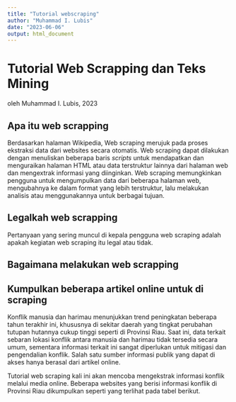 ```yaml
---
title: "Tutorial webscraping"
author: "Muhammad I. Lubis"
date: "2023-06-06"
output: html_document
---
```

# Tutorial Web Scrapping dan Teks Mining 
oleh Muhammad I. Lubis, 2023

## Apa itu web scrapping
Berdasarkan halaman Wikipedia, Web scraping merujuk pada proses ekstraksi data dari websites secara otomatis. Web scraping dapat dilakukan dengan menuliskan beberapa baris *scripts* untuk mendapatkan dan menguraikan halaman HTML atau data terstruktur lainnya dari halaman web dan mengextrak informasi yang diinginkan. Web scraping memungkinkan pengguna untuk mengumpulkan data dari beberapa halaman web, mengubahnya ke dalam format yang lebih terstruktur, lalu melakukan analisis atau menggunakannya untuk berbagai tujuan.

## Legalkah web scrapping
Pertanyaan yang sering muncul di kepala pengguna web scraping adalah apakah kegiatan web scraping itu legal atau tidak. 

## Bagaimana melakukan web scrapping

## Kumpulkan beberapa artikel online untuk di scraping
Konflik manusia dan harimau menunjukkan trend peningkatan beberapa tahun terakhir ini, khususnya di sekitar daerah yang tingkat perubahan tutupan hutannya cukup tinggi seperti di Provinsi Riau. Saat ini, data terkait sebaran lokasi konflik antara manusia dan harimau tidak tersedia secara umum, sementara informasi terkait ini sangat diperlukan untuk mitigasi dan pengendalian konflik. Salah satu sumber informasi publik yang dapat di akses hanya berasal dari artikel online. 

Tutorial web scraping kali ini akan mencoba mengekstrak informasi konflik melalui media online. Beberapa websites yang berisi informasi konflik di Provinsi Riau dikumpulkan seperti yang terlihat pada tabel berikut.

